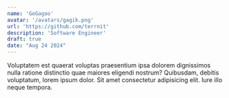 ```yaml
---
name: 'GoGagoo'
avatar: '/avatars/gagik.png'
url: 'https://github.com/terrnit'
description: 'Software Engineer'
draft: true
date: "Aug 24 2024"
---
```


Voluptatem est quaerat voluptas praesentium ipsa dolorem dignissimos nulla ratione distinctio quae maiores eligendi nostrum? Quibusdam, debitis voluptatum, lorem ipsum dolor. Sit amet consectetur adipisicing elit. Iure illo neque tempora.